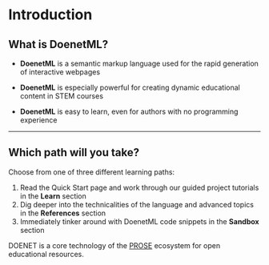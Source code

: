 # Introduction

## What is DoenetML?

* **DoenetML** is a semantic markup language used for the rapid generation of interactive webpages

* **DoenetML** is especially powerful for creating dynamic educational content in STEM courses

* **DoenetML** is easy to learn, even for authors with no programming experience

---

## Which path will you take?


Choose from one of three different learning paths:
1. Read the Quick Start page and work through our guided project tutorials in the **Learn** section
2. Dig deeper into the technicalities of the language and advanced topics in the **References** section
3. Immediately tinker around with DoenetML code snippets in the **Sandbox** section


 DOENET is a core technology of the [PROSE](https://prose.runestone.academy/) ecosystem for open educational resources.
